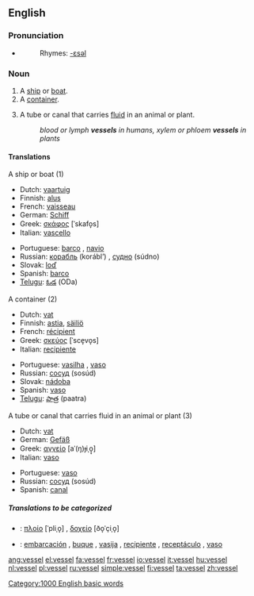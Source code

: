 ==English==

===Pronunciation===
*{{audio|en-us-vessel.ogg|Audio (US)}}
*:Rhymes: [[Rhymes:English:-ɛsəl|-ɛsəl]]

===Noun===
{{en-noun}}

# A [[ship]] or [[boat]].
# A [[container]].
# {{biology}} A tube or canal that carries [[fluid]] in an animal or plant.
#:''blood or lymph '''vessels''' in humans, xylem or phloem '''vessels''' in plants''

====Translations====
;A ship or boat (1)
{{top}}
*Dutch: [[vaartuig]] {{n}}
*Finnish: [[alus#Finnish|alus]]
*French: [[vaisseau]] {{m}}
*German: [[Schiff]] {{n}}
*Greek: [[σκάφος]] [ˈskafo̞s] {{n}}
*Italian: [[vascello]] {{m}}
{{mid}}
*Portuguese: [[barco]] {{m}}, [[navio]] {{m}}
*Russian: [[корабль]] (korábl’) {{m}}, [[судно]] (súdno) {{m}}
*Slovak: [[loď]] {{f}}
*Spanish: [[barco]] {{m}}
*[[Telugu]]: [[ఓడ]] (ODa)
{{bottom}}

;A container (2)
{{top}}
*Dutch: [[vat]] {{n}}
*Finnish: [[astia]], [[säiliö]]
*French: [[récipient]] {{m}}
*Greek: [[σκεύος]] [ˈsce̞vo̞s] {{n}}
*Italian: [[recipiente]] {{m}}
{{mid}}
*Portuguese: [[vasilha]] {{f}}, [[vaso]] {{m}}
*Russian: [[сосуд]] (sosúd) {{m}}
*Slovak: [[nádoba]] {{f}}
*Spanish: [[vaso]] {{m}}
*[[Telugu]]: [[పాత్ర]] (paatra)
{{bottom}}

;A tube or canal that carries fluid in an animal or plant (3)
{{top}}
*Dutch: [[vat]] {{n}}
*German: [[Gefäß]] {{n}}
*Greek: [[αγγείο]] [aˈ(ŋ)ɟiˌo̞̞] {{n}}
*Italian: [[vaso]] {{m}}
{{mid}}
*Portuguese: [[vaso]] {{m}}
*Russian: [[сосуд]] (sosúd) {{m}}
*Spanish: [[canal]] {{m}}
{{bottom}}

=====Translations to be categorized=====
{{checktrans}}
*{{ttbc|Greek}}: [[πλοίο]] [ˈpliˌo̞] {{n}}, [[δοχείο]] [ðo̞ˈçiˌo̞] {{n}}
*{{ttbc|Spanish}}: [[embarcación]] {{f}}, [[buque]] {{m}}, [[vasija]] {{f}}, [[recipiente]] {{m}}, [[receptáculo]] {{m}}, [[vaso]] {{m}}

[[Category:1000 English basic words]]

[[ang:vessel]]
[[el:vessel]]
[[fa:vessel]]
[[fr:vessel]]
[[io:vessel]]
[[it:vessel]]
[[hu:vessel]]
[[nl:vessel]]
[[pl:vessel]]
[[ru:vessel]]
[[simple:vessel]]
[[fi:vessel]]
[[ta:vessel]]
[[zh:vessel]]